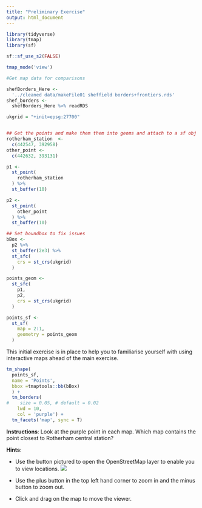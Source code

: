 ```yaml
---
title: "Preliminary Exercise"
output: html_document
---
```

```r

library(tidyverse)
library(tmap)
library(sf)

sf::sf_use_s2(FALSE)

tmap_mode('view')
```

```r
#Get map data for comparisons

shefBorders_Here <-
  '../cleaned data/makeFile01 sheffield borders+frontiers.rds'
shef_borders <-
  shefBorders_Here %>% readRDS

ukgrid = "+init=epsg:27700"


## Get the points and make them them into geoms and attach to a sf obj
rotherham_station  <- 
  c(442547, 392958)
other_point <- 
  c(442632, 393131)

p1 <-
  st_point(
    rotherham_station
  ) %>% 
  st_buffer(10)

p2 <-
  st_point(
    other_point
  ) %>% 
  st_buffer(10)

## Set boundbox to fix issues
bBox <- 
  p2 %>%
  st_buffer(2e3) %>%
  st_sfc(
    crs = st_crs(ukgrid)
  )

points_geom <-
  st_sfc(
    p1,
    p2,
    crs = st_crs(ukgrid)
  )

points_sf <-
  st_sf(
    map = 2:1,
    geometry = points_geom
  )


```

This initial exercise is in place to help you to familiarise yourself with using interactive maps ahead of the main exercise.

``` r

tm_shape(
  points_sf,
  name = 'Points',
  bbox =tmaptools::bb(bBox)
  ) +
  tm_borders(
#    size = 0.05, # default = 0.02
    lwd = 10,
    col = 'purple') +
  tm_facets('map', sync = T) 


```

**Instructions**: Look at the purple point in each map. Which map contains the point closest to Rotherham central station?

**Hints**:

- Use the button pictured to open the OpenStreetMap layer to enable you to view locations.
![](images/layers-picture.png)

- Use the plus button in the top left hand corner to zoom in and the minus button to zoom out.

- Click and drag on the map to move the viewer.
